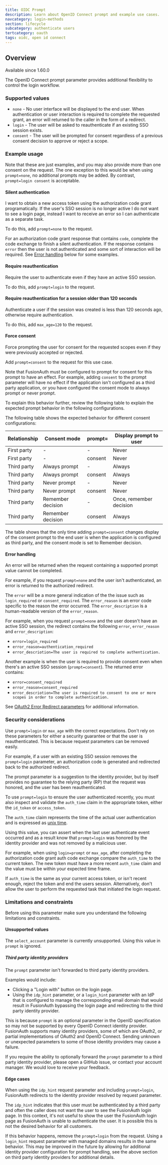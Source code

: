 ```yaml
---
title: OIDC Prompt
description: Learn about OpenID Connect prompt and example use cases.
navcategory: login-methods
section: lifecycle
subcategory: authenticate users
tertcategory: oauth
tags: oidc, open id connect
---
```


## Overview

<Aside type="version">
  Available since 1.60.0
</Aside>

The OpenID Connect prompt parameter provides additional flexibility to control the login workflow.

### Supported values

- `none` - No user interface will be displayed to the end user. When authentication or user interaction is required to complete the requested grant, an error will returned to the caller in the form of a redirect.
- `login` - The user will be asked to reauthenticate if an existing SSO session exists.
- `consent` - The user will be prompted for consent regardless of a previous consent decision to approve or reject a scope.

### Example usage

Note that these are just examples, and you may also provide more than one consent on the request. The one exception to this would be when using `prompt=none`, no additional prompts may be added. By contrast, `prompt=login consent` is acceptable.

#### Silent authentication

I want to obtain a new access token using the authorization code grant programatically. If the user's SSO session is no longer active I do not want to see a login page, instead I want to receive an error so I can authenticate as a separate task.

To do this, add `prompt=none` to the request.

For an authorization code grant response that contains `code`, complete the code exchange to finish a silent authentication. If the response contains `error` then the user is not authenticated and some sort of interaction will be required. See [Error handling](#error-handling) below for some examples.

#### Require reauthentication
Require the user to authenticate even if they have an active SSO session.

To do this, add `prompt=login` to the request.

#### Require reauthentication for a session older than 120 seconds
Authenticate a user if the session was created is less than 120 seconds ago, otherwise require authentication.

To do this, add `max_age=120` to the request.

#### Force consent
Force prompting the user for consent for the requested scopes even if they were previously accepted or rejected.

Add `prompt=consent` to the request for this use case.

Note that FusionAuth must be configured to prompt for consent for this prompt to have an effect. For example, adding `consent` to the prompt parameter will have no effect if the application isn't configured as a third party application, or you have configured the consent mode to always prompt or never prompt.

To explain this behavior further, review the following table to explain the expected prompt behavior in the following configurations.

The following table shows the expected behavior for different consent configurations:

| Relationship | Consent mode      | prompt= | Display prompt to user  |
|--------------|-------------------|---------|-------------------------|
| First party  | -                 | -       | Never                   |
| First party  | -                 | consent | Never                   |
| Third party  | Always prompt     | -       | Always                  |
| Third party  | Always prompt     | consent | Always                  |
| Third party  | Never prompt      | -       | Never                   |
| Third party  | Never prompt      | consent | Never                   |
| Third party  | Remember decision | -       | Once, remember decision |
| Third party  | Remember decision | consent | Always                  |

The table shows that the only time adding `prompt=consent` changes display of the consent prompt to the end user is when the application is configured as third party, and the consent mode is set to Remember decision.



#### Error handling

An error will be returned when the request containing a supported prompt value cannot be completed.

For example, if you request `prompt=none` and the user isn't authenticated, an error is returned to the authorized redirect.

The `error` will be a more general indication of the the issue such as `login_required` or `consent_required`. The `error_reason` is an error code specific to the reason the error occurred. The `error_description` is a human-readable version of the `error_reason`.

For example, when you request `prompt=none` and the user doesn't have an active SSO session, the redirect contains the following `error`, `error_reason` and `error_description`:

- `error=login_required`
- `error_reason=authentication_required`
- `error_descriotion=The user is required to complete authentication.`

Another example is when the user is required to provide consent even when there's an active SSO session (`prompt=consent`). The returned error contains:

- `error=consent_required`
- `error_reason=consent_required`
- `error_descriotion=The user is required to consent to one or more scopes in order to complete authentication.`

See [OAuth2 Error Redirect parameters](/docs/lifecycle/authenticate-users/oauth/endpoints#redirect-parameters-2) for additional information.

### Security considerations
Use `prompt=login` or `max_age` with the correct expectations. Don't rely on these parameters for either a security guarantee or that the user is reauthenticated. This is because request parameters can be removed easily.

For example, if a user with an existing SSO session removes the `prompt=login` parameter, an authorization code is generated and redirected back to the authorized redirect.

The prompt parameter is a suggestion to the identity provider, but by itself provides no guarantee to the relying party (RP) that the request was honored, and the user has been reauthenticated.

To use `prompt=login` to ensure the user authenticated recently, you must also inspect and validate the `auth_time` claim in the appropriate token, either the `id_token` or `access_token`.

The `auth_time` claim represents the time of the actual user authentication and is expressed as [unix time](/docs/reference/data-types#unix-time).

Using this value, you can assert when the last user authenticate event occurred and as a result know that `prompt=login` was honored by the identity provider and was not removed by a malicious user.

For example, when using `login=prompt` or `max_age`, after completing the authorization code grant auth code exchange compare the `auth_time` to the current token. The new token must have a more recent `auth_time` claim and the value must be within your expected time frame.

If `auth_time` is the same as your current access token, or isn't recent enough, reject the token and end the users session. Alternatively, don't allow the user to perform the requested task that initiated the login request.

### Limitations and constraints

Before using this parameter make sure you understand the following limitations and constraints.

#### Unsupported values

The `select_account` parameter is currently unsupported. Using this value in `prompt` is ignored.

##### Third party identity providers

The `prompt` parameter isn't forwarded to third party identity providers.

Examples would include:
- Clicking a "Login with" button on the login page.
- Using the `idp_hint` parameter, or a `login_hint` parameter with an IdP that is configured to manage the corresponding email domain that would result in FusionAuth bypassing the login page and redirecting to the third party identity provider.

This is because `prompt` is an optional parameter in the OpenID specification so may not be supported by every OpenID Connect identity provider. FusionAuth supports many identity providers, some of which are OAuth2, or partial implementations of OAuth2 and OpenID Connect. Sending unknown or unexpected parameters to some of those identity providers may cause a failure.

If you require the ability to optionally forward the `prompt` parameter to a third party identity provider, please open a GitHub issue, or contact your account manager. We would love to receive your feedback.

#### Edge cases

When using the `idp_hint` request parameter and including `prompt=login`, FusionAuth redirects to the identity provider resolved by request parameter.

The `idp_hint` indicates that this user must be authenticated by a third party and often the caller does not want the user to see the FusionAuth login page. In this context, it's not useful to show the user the FusionAuth login page as FusionAuth is unable to authenticate the user. It is possible this is not the desired behavior for all customers.

If this behavior happens, remove the `prompt=login` from the request. Using a `login_hint` request parameter with managed domains results in the same behavior.  This may be improved in the future by allowing for additional identity provider configuration for prompt handling, see the above section on third party identity providers for additional details.
